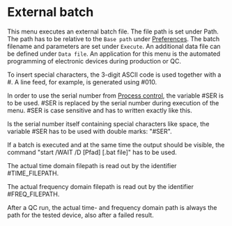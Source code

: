 # External batch

This menu executes an external batch file. The file path is set under Path. The path has to be relative to the ``Base path`` under [Preferences](/en/help/file/preferences). The batch filename and parameters are set under ``Execute``. An additional data file can be defined under ``Data file``. An application for this menu is the automated programming of electronic devices during production or QC.

To insert special characters, the 3-digit ASCII code is used together with a #. A line feed, for example, is generated using  #010.

In order to use the serial number from [Process control](/en/help/qc/process-control), the variable #SER is to be used. #SER is replaced by the serial number during execution of the menu. #SER is case sensitive and has to written exactly like this. 

Is the serial number itself containing special characters like space, the variable #SER has to be used with double marks: "#SER".

If a batch is executed and at the same time the output should be visible, the command "start /WAIT /D [Pfad] [.bat file]" has to be used.

The actual time domain filepath is read out by the identifier #TIME_FILEPATH.

The actual frequency domain filepath is read out by the identifier #FREQ_FILEPATH.

After a QC run, the actual time- and frequency domain path is always the path for the tested device, also after a failed result.
